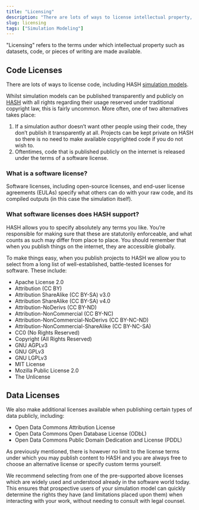 ```yaml
---
title: "Licensing"
description: "There are lots of ways to license intellectual property, including your datasets, simulation models, and other code. Here we outline some key considerations and things to be aware of."
slug: licensing
tags: ["Simulation Modeling"]
---
```


"Licensing" refers to the terms under which intellectual property such as datasets, code, or pieces of writing are made available.

## Code Licenses

There are lots of ways to license code, including HASH [simulation models](/glossary/simulation).

Whilst simulation models can be published transparently and publicly on [HASH](/platform/index) with all rights regarding their usage reserved under traditional copyright law, this is fairly uncommon. More often, one of two alternatives takes place:

1. If a simulation author doesn’t want other people using their code, they don’t publish it transparently at all. Projects can be kept private on HASH so there is no need to make available copyrighted code if you do not wish to.
1. Oftentimes, code that is published publicly on the internet is released under the terms of a software license.

### What is a software license?

Software licenses, including open-source licenses, and end-user license agreements (EULAs) specify what others can do with your raw code, and its compiled outputs (in this case the simulation itself).

### What software licenses does HASH support?

HASH allows you to specify absolutely any terms you like. You’re responsible for making sure that these are statutorily enforceable, and what counts as such may differ from place to place. You should remember that when you publish things on the internet, they are accessible globally.

To make things easy, when you publish projects to HASH we allow you to select from a long list of well-established, battle-tested licenses for software. These include:

- Apache License 2.0
- Attribution (CC BY)
- Attribution ShareAlike (CC BY-SA) v3.0
- Attribution ShareAlike (CC BY-SA) v4.0
- Attribution-NoDerivs (CC BY-ND)
- Attribution-NonCommercial (CC BY-NC)
- Attribution-NonCommercial-NoDerivs (CC BY-NC-ND)
- Attribution-NonCommercial-ShareAlike (CC BY-NC-SA)
- CC0 (No Rights Reserved)
- Copyright (All Rights Reserved)
- GNU AGPLv3
- GNU GPLv3
- GNU LGPLv3
- MIT License
- Mozilla Public License 2.0
- The Unlicense

## Data Licenses

We also make additional licenses available when publishing certain types of data publicly, including:

- Open Data Commons Attribution License
- Open Data Commons Open Database License (ODbL)
- Open Data Commons Public Domain Dedication and License (PDDL)

As previously mentioned, there is however no limit to the license terms under which you may publish content to HASH and you are always free to choose an alternative license or specify custom terms yourself.

We recommend selecting from one of the pre-supported above licenses which are widely used and understood already in the software world today. This ensures that prospective users of your simulation model can quickly determine the rights they have (and limitations placed upon them) when interacting with your work, without needing to consult with legal counsel.
